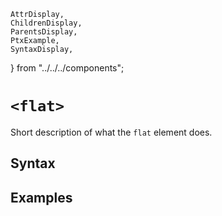    AttrDisplay,
    ChildrenDisplay,
    ParentsDisplay,
    PtxExample,
    SyntaxDisplay,
} from "../../../components";

# `<flat>`

Short description of what the `flat` element does.

## Syntax

<SyntaxDisplay name="flat" />

## Examples

    